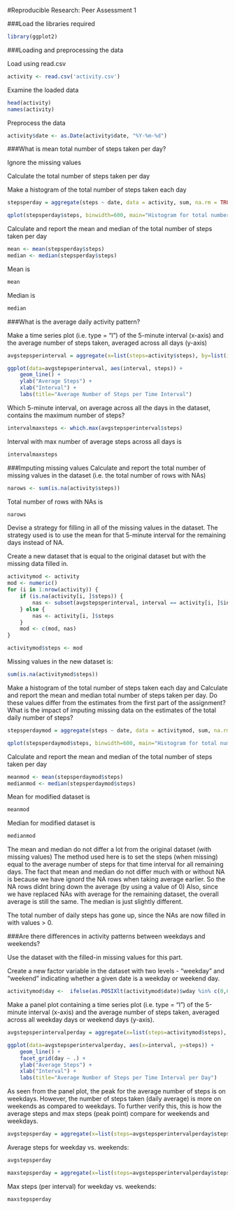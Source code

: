 #Reproducible Research: Peer Assessment 1

###Load the libraries required
```r
library(ggplot2)

```

###Loading and preprocessing the data

Load using read.csv
```r
activity <- read.csv('activity.csv')
```

Examine the loaded data
```r
head(activity)
names(activity)
```

Preprocess the data
```r
activity$date <- as.Date(activity$date, "%Y-%m-%d")
```

###What is mean total number of steps taken per day?

Ignore the missing values

Calculate the total number of steps taken per day

Make a histogram of the total number of steps taken each day


```r
stepsperday = aggregate(steps ~ date, data = activity, sum, na.rm = TRUE)

qplot(stepsperday$steps, binwidth=600, main="Histogram for total number of steps per day", ylab="Frequency", xlab="Count of steps per day", fill=I("blue"))

```

Calculate and report the mean and median of the total number of steps taken per day

```r
mean <- mean(stepsperday$steps)
median <- median(stepsperday$steps)
```

Mean is 
```r
mean 
``` 

Median is 
```r
median

```

###What is the average daily activity pattern?

Make a time series plot (i.e. type = "l") of the 5-minute interval (x-axis) and the average number of steps taken, averaged across all days (y-axis)

```r
avgstepsperinterval = aggregate(x=list(steps=activity$steps), by=list(interval=activity$interval), mean, na.rm=TRUE)

ggplot(data=avgstepsperinterval, aes(interval, steps)) +
    geom_line() +
    ylab("Average Steps") +
    xlab("Interval") +
    labs(title="Average Number of Steps per Time Interval")
```

Which 5-minute interval, on average across all the days in the dataset, contains the maximum number of steps?

```r
intervalmaxsteps <- which.max(avgstepsperinterval$steps)
```

Interval with max number of average steps across all days is 
```r
intervalmaxsteps

```

###Imputing missing values
Calculate and report the total number of missing values in the dataset (i.e. the total number of rows with NAs)

```r
narows <- sum(is.na(activity$steps))
```

Total number of rows with NAs is

```r
narows

```

Devise a strategy for filling in all of the missing values in the dataset. The strategy used is to use the mean for that 5-minute interval for the remaining days instead of NA. 

Create a new dataset that is equal to the original dataset but with the missing data filled in.

```r
activitymod <- activity
mod <- numeric()
for (i in 1:nrow(activity)) {
    if (is.na(activity[i, ]$steps)) {
        nas <- subset(avgstepsperinterval, interval == activity[i, ]$interval)$steps
    } else {
        nas <- activity[i, ]$steps
    }
    mod <- c(mod, nas)
}

activitymod$steps <- mod
```

Missing values in the new dataset is:
```r
sum(is.na(activitymod$steps))

```

Make a histogram of the total number of steps taken each day and Calculate and report the mean and median total number of steps taken per day. Do these values differ from the estimates from the first part of the assignment? What is the impact of imputing missing data on the estimates of the total daily number of steps?

```r
stepsperdaymod = aggregate(steps ~ date, data = activitymod, sum, na.rm = TRUE)

qplot(stepsperdaymod$steps, binwidth=600, main="Histogram for total number of steps per day", ylab="Frequency", xlab="Count of steps per day", fill=I("blue"))

```

Calculate and report the mean and median of the total number of steps taken per day

```r
meanmod <- mean(stepsperdaymod$steps)
medianmod <- median(stepsperdaymod$steps)
```

Mean for modified dataset is 
```r
meanmod
``` 

Median for modified dataset is 
```r
medianmod

```

The mean and median do not differ a lot from the original dataset (with missing values)
The method used here is to set the steps (when missing) equal to the average number of steps for that time interval for all remaining days. The fact that mean and median do not differ much
with or without NA is because we have ignord the NA rows when taking average earlier. 
So the NA rows didnt bring down the average (by using a value of 0)
Also, since we have replaced NAs with average for the remaining dataset, the overall average is still the same. The median is just slightly different.

The total number of daily steps has gone up, since the NAs are now filled in with values > 0. 

###Are there differences in activity patterns between weekdays and weekends?

Use the dataset with the filled-in missing values for this part.

Create a new factor variable in the dataset with two levels - "weekday" and "weekend" indicating whether a given date is a weekday or weekend day.

```r
activitymod$day <-  ifelse(as.POSIXlt(activitymod$date)$wday %in% c(0,6), 'Weekend', 'Weekday')
```


Make a panel plot containing a time series plot (i.e. type = "l") of the 5-minute interval (x-axis) and the average number of steps taken, averaged across all weekday days or weekend days (y-axis). 

```r
avgstepsperintervalperday = aggregate(x=list(steps=activitymod$steps), by=list(interval=activitymod$interval, day=activitymod$day), mean, na.rm=TRUE)

ggplot(data=avgstepsperintervalperday, aes(x=interval, y=steps)) +
    geom_line() + 
    facet_grid(day ~ .) +
    ylab("Average Steps") + 
    xlab("Interval") +
    labs(title="Average Number of Steps per Time Interval per Day")
```

As seen from the panel plot, the peak for the average number of steps is on weekdays. However, the number of steps taken (daily average) is more on weekends as compared to weekdays.
To further verify this, this is how the average steps and max steps (peak point) compare for weekends and weekdays. 

```r
avgstepsperday = aggregate(x=list(steps=avgstepsperintervalperday$steps), by=list(day=avgstepsperintervalperday$day), mean, na.rm=TRUE)
```

Average steps for weekday vs. weekends:
```r
avgstepsperday

```

```r
maxstepsperday = aggregate(x=list(steps=avgstepsperintervalperday$steps), by=list(day=avgstepsperintervalperday$day), max, na.rm=TRUE)
```

Max steps (per interval) for weekday vs. weekends:
```r
maxstepsperday

```





